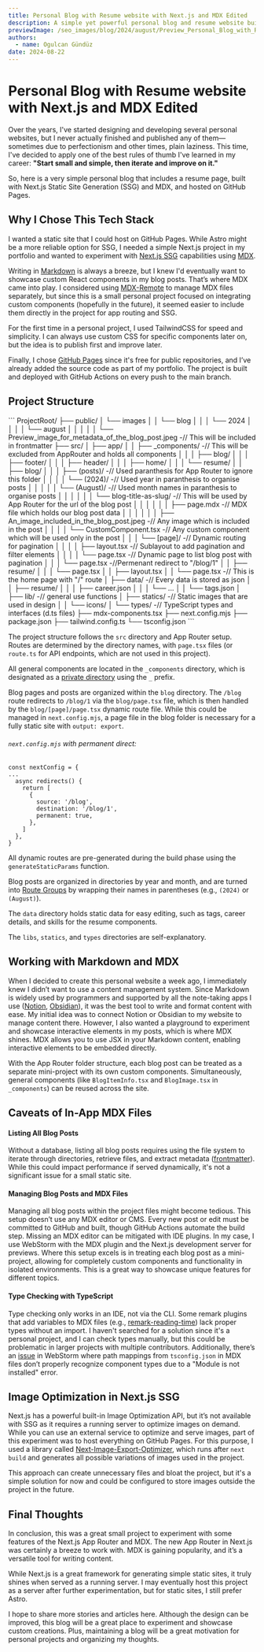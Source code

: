 ```yaml
---
title: Personal Blog with Resume website with Next.js and MDX Edited
description: A simple yet powerful personal blog and resume website built with Next.js and MDX, hosted on GitHub Pages. Explore how to create a dynamic static site, integrate custom React components, and optimize images—all in one project.
previewImage: /seo_images/blog/2024/august/Preview_Personal_Blog_with_Resume.jpg
authors:
  - name: Ogulcan Gündüz
date: 2024-08-22
---
```



# Personal Blog with Resume website with Next.js and MDX Edited
<BlogItemInfo date={frontmatter.date} readingTime={readingTime.text} />

Over the years, I've started designing and developing several personal websites, but I never actually finished and published any of them—sometimes due to perfectionism and other times, plain laziness. This time, I've decided to apply one of the best rules of thumb I've learned in my career: **"Start small and simple, then iterate and improve on it."**

So, here is a very simple personal blog that includes a resume page, built with Next.js Static Site Generation (SSG) and MDX, and hosted on GitHub Pages.

## Why I Chose This Tech Stack

I wanted a static site that I could host on GitHub Pages. While Astro might be a more reliable option for SSG, I needed a simple Next.js project in my portfolio and wanted to experiment with [Next.js SSG](https://nextjs.org/docs/app/building-your-application/deploying#static-html-export) capabilities using [MDX](https://mdxjs.com).

Writing in [Markdown](https://www.markdownguide.org) is always a breeze, but I knew I'd eventually want to showcase custom React components in my blog posts. That’s where MDX came into play. I considered using [MDX-Remote](https://github.com/hashicorp/next-mdx-remote) to manage MDX files separately, but since this is a small personal project focused on integrating custom components (hopefully in the future), it seemed easier to include them directly in the project for app routing and SSG.

For the first time in a personal project, I used TailwindCSS for speed and simplicity. I can always use custom CSS for specific components later on, but the idea is to publish first and improve later.

Finally, I chose [GitHub Pages](https://pages.github.com) since it's free for public repositories, and I’ve already added the source code as part of my portfolio. The project is built and deployed with GitHub Actions on every push to the main branch.

## Project Structure

<BlogImage src={projectStuctureImage} alt="Personal Blog with Resume website with Next.js and MDX Edited - Project File Structure" />
<CollapsibleMDX title={'See this in ASCII text'}>
  ```
  ProjectRoot/
  ├── public/
  │ └── images
  │ │ └── blog
  │ │ │ └── 2024
  │ │ │ │ └── august
  │ │ │ │ │ └── Preview_image_for_metadata_of_the_blog_post.jpeg   -// This will be included in frontmatter
  ├── src/
  │ ├── app/
  │ │ ├── _components/   -// This will be excluded from AppRouter and holds all components
  │ │ │ ├── blog/
  │ │ │ ├── footer/
  │ │ │ ├── header/
  │ │ │ ├── home/
  │ │ │ └── resume/
  │ │ ├── blog/
  │ │ │ ├── (posts)/   -// Used paranthesis for App Router to ignore this folder
  │ │ │ │ └── (2024)/   -// Used year in paranthesis to organise posts
  │ │ │ │ │ └── (August)/   -// Used month names in paranthesis to organise posts
  │ │ │ │ │ │ └── blog-title-as-slug/   -// This will be used by App Router for the url of the blog post
  │ │ │ │ │ │ ├── page.mdx   -// MDX file which holds our blog post data
  │ │ │ │ │ │ ├── An_image_included_in_the_blog_post.jpeg   -// Any image which is included in the post
  │ │ │ │ └── CustomComponent.tsx   -// Any custom component which will be used only in the post
  │ │ │ └── [page]/   -// Dynamic routing for pagination
  │ │ │ │ ├── layout.tsx   -// Sublayout to add pagination and filter elements
  │ │ │ │ └── page.tsx   -// Dynamic page to list blog post with pagination
  │ │ │ └── page.tsx   -//Permenant redirect to "/blog/1"
  │ │ ├── resume/
  │ │ │ └── page.tsx
  │ │ ├── layout.tsx
  │ │ └── page.tsx   -// This is the home page with "/" route
  │ ├── data/ -// Every data is stored as json
  │ │ ├── resume/
  │ │ │ ├── career.json
  │ │ │ └── ...
  │ │ └── tags.json
  │ ├── lib/   -// general use functions
  │ ├── statics/   -// Static images that are used in design
  │ │ └── icons/
  │ └── types/   -// TypeScript types and interfaces (d.ts files)
  ├── mdx-components.tsx
  ├── next.config.mjs
  ├── package.json
  ├── tailwind.config.ts
  └── tsconfig.json
  ```
</CollapsibleMDX>


The project structure follows the `src` directory and App Router setup. Routes are determined by the directory names, with `page.tsx` files (or `route.ts` for API endpoints, which are not used in this project).

All general components are located in the `_components` directory, which is designated as a [private directory](https://nextjs.org/docs/app/building-your-application/routing/colocation#private-folders) using the `_` prefix.

Blog pages and posts are organized within the `blog` directory. The `/blog` route redirects to `/blog/1` via the `blog/page.tsx` file, which is then handled by the `blog/[page]/page.tsx` dynamic route file. While this could be managed in `next.config.mjs`, a page file in the blog folder is necessary for a fully static site with `output: export`.

###### `next.config.mjs` with permanent direct:
```
const nextConfig = {
...
  async redirects() {
    return [
      {
        source: '/blog',
        destination: '/blog/1',
        permanent: true,
      },
    ]
  },
}
```

All dynamic routes are pre-generated during the build phase using the `generateStaticParams` function.

Blog posts are organized in directories by year and month, and are turned into [Route Groups](https://nextjs.org/docs/app/building-your-application/routing/colocation#route-groups) by wrapping their names in parentheses (e.g., `(2024)` or `(August)`).

The `data` directory holds static data for easy editing, such as tags, career details, and skills for the resume components.

The `libs`, `statics`, and `types` directories are self-explanatory.

## Working with Markdown and MDX

When I decided to create this personal website a week ago, I immediately knew I didn’t want to use a content management system. Since Markdown is widely used by programmers and supported by all the note-taking apps I use ([Notion](https://www.notion.so), [Obsidian](https://obsidian.md)), it was the best tool to write and format content with ease. My initial idea was to connect Notion or Obsidian to my website to manage content there. However, I also wanted a playground to experiment and showcase interactive elements in my posts, which is where MDX shines. MDX allows you to use JSX in your Markdown content, enabling interactive elements to be embedded directly.

With the App Router folder structure, each blog post can be treated as a separate mini-project with its own custom components. Simultaneously, general components (like `BlogItemInfo.tsx` and `BlogImage.tsx` in `_components`) can be reused across the site.

## Caveats of In-App MDX Files

#### Listing All Blog Posts

Without a database, listing all blog posts requires using the file system to iterate through directories, retrieve files, and extract metadata ([frontmatter](https://mdxjs.com/guides/frontmatter/)). While this could impact performance if served dynamically, it's not a significant issue for a small static site.

#### Managing Blog Posts and MDX Files

Managing all blog posts within the project files might become tedious. This setup doesn’t use any MDX editor or CMS. Every new post or edit must be committed to GitHub and built, though GitHub Actions automate the build step. Missing an MDX editor can be mitigated with IDE plugins. In my case, I use WebStorm with the MDX plugin and the Next.js development server for previews. Where this setup excels is in treating each blog post as a mini-project, allowing for completely custom components and functionality in isolated environments. This is a great way to showcase unique features for different topics.

#### Type Checking with TypeScript

Type checking only works in an IDE, not via the CLI. Some remark plugins that add variables to MDX files (e.g., [remark-reading-time](https://www.npmjs.com/package/remark-reading-time)) lack proper types without an import. I haven't searched for a solution since it's a personal project, and I can check types manually, but this could be problematic in larger projects with multiple contributors. Additionally, there’s an [issue](https://youtrack.jetbrains.com/issue/WEB-55563/Support-path-mappings-from-tsconfig.json-jsconfig.json-in-.mdx-files) in WebStorm where path mappings from `tsconfig.json` in MDX files don’t properly recognize component types due to a "Module is not installed" error.

## Image Optimization in Next.js SSG

Next.js has a powerful built-in Image Optimization API, but it’s not available with SSG as it requires a running server to optimize images on demand. While you can use an external service to optimize and serve images, part of this experiment was to host everything on GitHub Pages. For this purpose, I used a library called [Next-Image-Export-Optimizer](https://github.com/Niels-IO/next-image-export-optimizer), which runs after `next build` and generates all possible variations of images used in the project.

This approach can create unnecessary files and bloat the project, but it's a simple solution for now and could be configured to store images outside the project in the future.

## Final Thoughts

In conclusion, this was a great small project to experiment with some features of the Next.js App Router and MDX. The new App Router in Next.js was certainly a breeze to work with. MDX is gaining popularity, and it’s a versatile tool for writing content.

While Next.js is a great framework for generating simple static sites, it truly shines when served as a running server. I may eventually host this project as a server after further experimentation, but for static sites, I still prefer Astro.

I hope to share more stories and articles here. Although the design can be improved, this blog will be a great place to experiment and showcase custom creations. Plus, maintaining a blog will be a great motivation for personal projects and organizing my thoughts.
